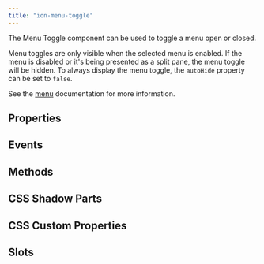 ```yaml
---
title: "ion-menu-toggle"
---
```


<head>
  <title>ion-menu-toggle: MenuToggle Component to Open/Close Menus</title>
  <meta name="description" content="The MenuToggle component can be used to toggle a menu open or closed—by default, it's only visible when the selected menu is active. Read more about usage." />
</head>


<EncapsulationPill type="shadow" />


The Menu Toggle component can be used to toggle a menu open or closed.

Menu toggles are only visible when the selected menu is enabled. If the menu is disabled or it's being presented as a split pane, the menu toggle will be hidden. To always display the menu toggle, the `autoHide` property can be set to `false`.

See the [menu](./menu#menu-toggle) documentation for more information.


## Properties
<Props />

## Events
<Events />

## Methods
<Methods />

## CSS Shadow Parts
<Parts />

## CSS Custom Properties
<CustomProps />

## Slots
<Slots />
